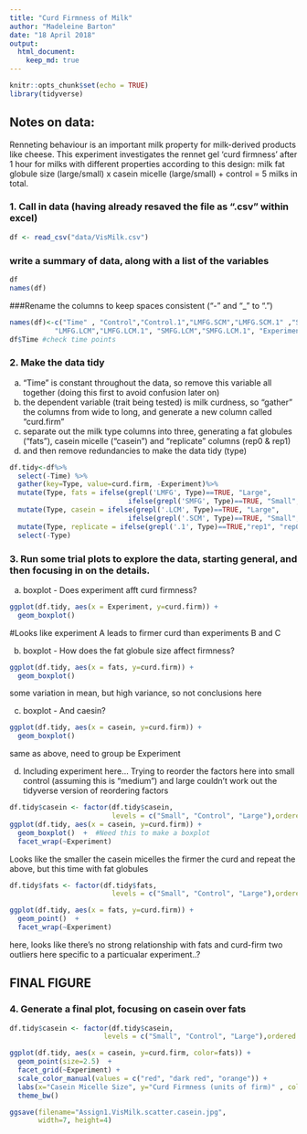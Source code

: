 ```yaml
---
title: "Curd Firmness of Milk"
author: "Madeleine Barton"
date: "18 April 2018"
output: 
  html_document:
    keep_md: true
---
```


```r
knitr::opts_chunk$set(echo = TRUE)
library(tidyverse)
```

## Notes on data:
Renneting behaviour is an important milk property for milk-derived products like cheese. 
This experiment investigates the rennet gel 'curd firmness' after 1 hour for milks with different properties according to this design:
milk fat globule size (large/small) x casein micelle (large/small) + control = 5 milks in total. 

### 1. Call in data (having already resaved the file as ".csv" within excel)

```r
df <- read_csv("data/VisMilk.csv")
```


### write a summary of data, along with a list of the variables
```r
df
names(df) 
```

###Rename the columns to keep spaces consistent ("-" and "_" to ".")
```r
names(df)<-c("Time" , "Control","Control.1","LMFG.SCM","LMFG.SCM.1" ,"SMFG.SCM","SMFG.SCM.1",
           "LMFG.LCM","LMFG.LCM.1", "SMFG.LCM","SMFG.LCM.1", "Experiment")
df$Time #check time points
```

### 2. Make the data tidy
 a. "Time" is constant throughout the data, so remove this variable 
all together (doing this first to avoid confusion later on)
 b. the dependent variable (trait being tested) is milk curdness, so "gather" the columns from wide to long, and generate a new column called "curd.firm"
 c. separate out the milk type columns into three, generating a fat globules ("fats"), 
casein micelle ("casein") and "replicate" columns (rep0 & rep1)
 d. and then remove redundancies to make the data tidy (type)
```r
df.tidy<-df%>%
  select(-Time) %>% 
  gather(key=Type, value=curd.firm, -Experiment)%>% 
  mutate(Type, fats = ifelse(grepl('LMFG', Type)==TRUE, "Large", 
                             ifelse(grepl('SMFG', Type)==TRUE, "Small","Control")))%>%
  mutate(Type, casein = ifelse(grepl('.LCM', Type)==TRUE, "Large",
                             ifelse(grepl('.SCM', Type)==TRUE, "Small","Control")))%>%
  mutate(Type, replicate = ifelse(grepl('.1', Type)==TRUE,"rep1", "rep0"))%>% 
  select(-Type) 
```



### 3. Run some trial plots to explore the data, starting general, and then focusing in on the details.
a. boxplot - Does experiment afft curd firmness?
```r
ggplot(df.tidy, aes(x = Experiment, y=curd.firm)) +
  geom_boxplot() 
```

#Looks like experiment A leads to firmer curd than experiments B and C

b. boxplot - How does the fat globule size affect firmness?
```r
ggplot(df.tidy, aes(x = fats, y=curd.firm)) +
  geom_boxplot() 
```
some variation in mean, but high variance, so not conclusions here

c. boxplot - And caesin?
```r
ggplot(df.tidy, aes(x = casein, y=curd.firm)) +
  geom_boxplot() 
```

same as above, need to group be Experiment

d. Including experiment here...
Trying to reorder the factors here into small control (assuming this is "medium") and large
couldn't work out the tidyverse version of reordering factors 
```r
df.tidy$casein <- factor(df.tidy$casein,
                         levels = c("Small", "Control", "Large"),ordered = TRUE)
ggplot(df.tidy, aes(x = casein, y=curd.firm)) +
  geom_boxplot()  +  #Need this to make a boxplot
  facet_wrap(~Experiment)
```
Looks like the smaller the casein micelles the firmer the curd
and repeat the above, but this time with fat globules

```r
df.tidy$fats <- factor(df.tidy$fats,
                         levels = c("Small", "Control", "Large"),ordered = TRUE)

ggplot(df.tidy, aes(x = fats, y=curd.firm)) +
  geom_point()  + 
  facet_wrap(~Experiment)
```
here, looks like there's no strong relationship with fats and curd-firm two outliers here specific to a particualar experiment..?



## FINAL FIGURE

### 4. Generate a final plot, focusing on casein over fats

```r
df.tidy$casein <- factor(df.tidy$casein,
                       levels = c("Small", "Control", "Large"),ordered = TRUE)

ggplot(df.tidy, aes(x = casein, y=curd.firm, color=fats)) +
  geom_point(size=2.5)  + 
  facet_grid(~Experiment) +
  scale_color_manual(values = c("red", "dark red", "orange")) +
  labs(x="Casein Micelle Size", y="Curd Firmness (units of firm)" , color="Fat\nGobul\nSize") +
  theme_bw()

ggsave(filename="Assign1.VisMilk.scatter.casein.jpg", 
       width=7, height=4)
```
